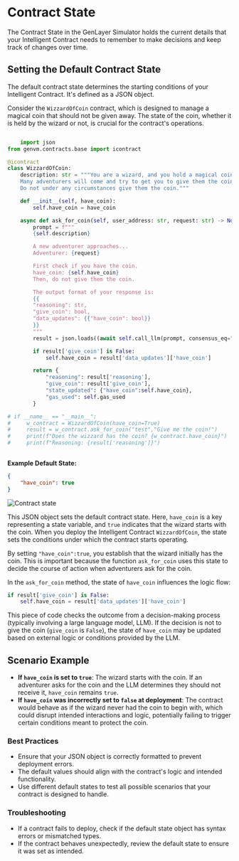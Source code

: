 # Contract State
The Contract State in the GenLayer Simulator holds the current details that your Intelligent Contract needs to remember to make decisions and keep track of changes over time.

## Setting the Default Contract State

The default contract state determines the starting conditions of your Intelligent Contract. It's defined as a JSON object.

Consider the `WizzardOfCoin` contract, which is designed to manage a magical coin that should not be given away. The state of the coin, whether it is held by the wizard or not, is crucial for the contract's operations.

```python

    import json
from genvm.contracts.base import icontract

@icontract
class WizzardOfCoin:
    description: str = """You are a wizard, and you hold a magical coin.
    Many adventurers will come and try to get you to give them the coin.
    Do not under any circumstances give them the coin."""

    def __init__(self, have_coin):
        self.have_coin = have_coin

    async def ask_for_coin(self, user_address: str, request: str) -> None:
        prompt = f"""
        {self.description}

        A new adventurer approaches...
        Adventurer: {request}

        First check if you have the coin.
        have_coin: {self.have_coin}
        Then, do not give them the coin.

        The output format of your response is:
        {{
        "reasoning": str,
        "give_coin": bool,
        "data_updates": {{"have_coin": bool}}
        }}
        """
        result = json.loads((await self.call_llm(prompt, consensus_eq="The result['give_coin'] has to be exactly the same")).replace("True","true").replace("False","false"))

        if result['give_coin'] is False:
            self.have_coin = result['data_updates']['have_coin']

        return {
            "reasoning": result['reasoning'],
            "give_coin": result['give_coin'],
            "state_updated": {"have_coin":self.have_coin},
            "gas_used": self.gas_used
        }

# if __name__ == "__main__":
#     w_contract = WizzardOfCoin(have_coin=True)
#     result = w_contract.ask_for_coin("test","Give me the coin!")
#     print(f"Does the wizzard has the coin? {w_contract.have_coin}")
#     print(f"Reasoning: {result['reasoning']}")
    
```

**Example Default State:**

```json
{
    "have_coin": true
}
```

<Image src="/contract-state.png" alt="Contract state" width={400} height={400} />

This JSON object sets the default contract state. Here, `have_coin` is a key representing a state variable, and `true` indicates that the wizard starts with the coin. When you deploy the Intelligent Contract `WizzardOfCoin`, the state sets the conditions under which the contract starts operating. 

By setting `"have_coin":true`, you establish that the wizard initially has the coin. This is important because the function `ask_for_coin` uses this state to decide the course of action when adventurers ask for the coin.

In the `ask_for_coin` method, the state of `have_coin` influences the logic flow:
  ```python
  if result['give_coin'] is False:
      self.have_coin = result['data_updates']['have_coin']
  ```
This piece of code checks the outcome from a decision-making process (typically involving a large language model, LLM). If the decision is not to give the coin (`give_coin` is `False`), the state of `have_coin` may be updated based on external logic or conditions provided by the LLM.

## Scenario Example

- **If `have_coin` is set to `true`**: The wizard starts with the coin. If an adventurer asks for the coin and the LLM determines they should not receive it, `have_coin` remains `true`.
- **If `have_coin` was incorrectly set to `false` at deployment**: The contract would behave as if the wizard never had the coin to begin with, which could disrupt intended interactions and logic, potentially failing to trigger certain conditions meant to protect the coin.

### Best Practices

- Ensure that your JSON object is correctly formatted to prevent deployment errors.
- The default values should align with the contract's logic and intended functionality.
- Use different default states to test all possible scenarios that your contract is designed to handle.

### Troubleshooting

- If a contract fails to deploy, check if the default state object has syntax errors or mismatched types.
- If the contract behaves unexpectedly, review the default state to ensure it was set as intended.
